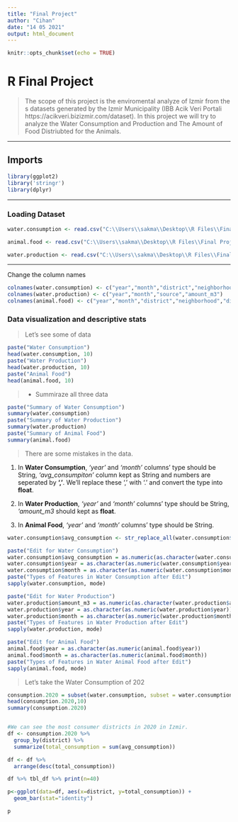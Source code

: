 ```yaml
---
title: "Final Project"
author: "Cihan"
date: "14 05 2021"
output: html_document
---
```


```r
knitr::opts_chunk$set(echo = TRUE)
```

# **R Final Project**

> The scope of this project is the enviromental analyze of Izmir from the s datasets generated by the Izmir Municipality (IBB Acik Veri
Portali https://acikveri.bizizmir.com/dataset). In this project we will try to analyze the Water Consumption and Production and The Amount of Food Distriubted for the Animals.

***

## Imports
```r
library(ggplot2)
library('stringr')
library(dplyr)

```

***

### Loading Dataset
```r
water.consumption <- read.csv("C:\\Users\\sakma\\Desktop\\R Files\\Final Project\\csv_files\\yillik-mahalle-su-tuketimi.csv", header = TRUE, encoding="UTF-8", stringsAsFactors=FALSE,sep=";")

animal.food <- read.csv("C:\\Users\\sakma\\Desktop\\R Files\\Final Project\\csv_files\\dagitilan-mama-miktari.csv", header = TRUE, encoding="UTF-8", stringsAsFactors=FALSE, sep=";")

water.production <- read.csv("C:\\Users\\sakma\\Desktop\\R Files\\Final Project\\csv_files\\su-uretimi-kaynak-dagilimi.csv", header = TRUE, encoding="UTF-8", stringsAsFactors=FALSE,sep=";")
```

***

Change the column names
```r
colnames(water.consumption) <- c("year","month","district","neighborhood","user_count","avg_consumption")
colnames(water.production) <- c("year","month","source","amount_m3")
colnames(animal.food) <- c("year","month","district","neighborhood","distributor","count","unit")


```

### **Data visualization and descriptive stats**

> Let's see some of data
```r
paste("Water Consumption")
head(water.consumption, 10)
paste("Water Production")
head(water.production, 10)
paste("Animal Food")
head(animal.food, 10)
```

>- Summiraze all three data
```r
paste("Summary of Water Consumption")
summary(water.consumption)
paste("Summary of Water Production")
summary(water.production)
paste("Summary of Animal Food")
summary(animal.food)

```


>There are some mistakes in the data.

1. In **Water Consumption**, *'year'* and *'month'* columns' type should be String, *'avg_consumpiton'* column kept as String and numbers are seperated by **','**. We'll replace these ',' with '.' and convert the type into **float**.

2. In **Water Production**, *'year'* and *'month'* columns' type should be String, *'amount_m3* should kept as **float**.

3. In **Animal Food**, *'year'* and *'month'* columns' type should be String.

```r

water.consumption$avg_consumption <- str_replace_all(water.consumption$avg_consumption , ',', '.')

paste("Edit for Water Consumption")
water.consumption$avg_consumption = as.numeric(as.character(water.consumption$avg_consumption))
water.consumption$year = as.character(as.numeric(water.consumption$year))
water.consumption$month = as.character(as.numeric(water.consumption$month))
paste("Types of Features in Water Consumption after Edit")
sapply(water.consumption, mode)

paste("Edit for Water Production")
water.production$amount_m3 = as.numeric(as.character(water.production$amount_m3))
water.production$year = as.character(as.numeric(water.production$year))
water.production$month = as.character(as.numeric(water.production$month))
paste("Types of Features in Water Production after Edit")
sapply(water.production, mode)

paste("Edit for Animal Food")
animal.food$year = as.character(as.numeric(animal.food$year))
animal.food$month = as.character(as.numeric(animal.food$month))
paste("Types of Features in Water Animal Food after Edit")
sapply(animal.food, mode)


```



> Let's take the Water Consumption of 202

```r
consumption.2020 = subset(water.consumption, subset = water.consumption$year == 2020)
head(consumption.2020,10)
summary(consumption.2020)


#We can see the most consumer districts in 2020 in Izmir.
df <- consumption.2020 %>% 
  group_by(district) %>% 
  summarize(total_consumption = sum(avg_consumption))

df <- df %>%
  arrange(desc(total_consumption))

df %>% tbl_df %>% print(n=40)

p<-ggplot(data=df, aes(x=district, y=total_consumption)) +
  geom_bar(stat="identity")

p

```

